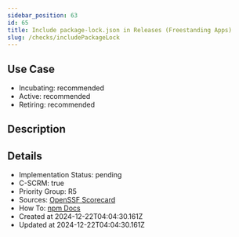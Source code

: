 ```yaml
---
sidebar_position: 63
id: 65
title: Include package-lock.json in Releases (Freestanding Apps)
slug: /checks/includePackageLock
---
```


## Use Case
<!-- LEVELS:START -->
- Incubating: recommended
- Active: recommended
- Retiring: recommended
<!-- LEVELS:END -->

<!-- DESCRIPTION:START -->
## Description
<!-- DESCRIPTION:END -->

<!-- DETAILS:START -->
## Details
- Implementation Status: pending
- C-SCRM: true
- Priority Group: R5
- Sources: [OpenSSF Scorecard](https://github.com/ossf/scorecard/blob/main/docs/checks.md#sbom)
- How To: [npm Docs](https://docs.npmjs.com/cli/v10/commands/npm-sbom)
- Created at 2024-12-22T04:04:30.161Z
- Updated at 2024-12-22T04:04:30.161Z
<!-- DETAILS:END -->
